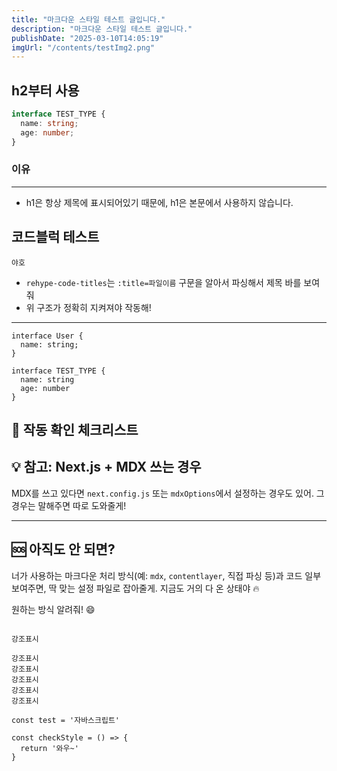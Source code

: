 ```yaml
---
title: "마크다운 스타일 테스트 글입니다."
description: "마크다운 스타일 테스트 글입니다."
publishDate: "2025-03-10T14:05:19"
imgUrl: "/contents/testImg2.png"
---
```


## h2부터 사용

```ts {2,4} showLineNumbers
interface TEST_TYPE {
  name: string;
  age: number;
}
```

### 이유
---
* h1은 항상 제목에 표시되어있기 때문에, h1은 본문에서 사용하지 않습니다.

## 코드블럭 테스트

`야호`

- `rehype-code-titles`는 `:title=파일이름` 구문을 알아서 파싱해서 제목 바를 보여줘
- 위 구조가 정확히 지켜져야 작동해!

---

```ts:테스트1.mdx {3} showLineNumbers
interface User {
  name: string;
}
```

```ts:테스트2.mdx {2} showLineNumbers
interface TEST_TYPE {
  name: string
  age: number
}

```

## 🧪 작동 확인 체크리스트


## 💡 참고: Next.js + MDX 쓰는 경우

MDX를 쓰고 있다면 `next.config.js` 또는 `mdxOptions`에서 설정하는 경우도 있어. 그 경우는 말해주면 따로 도와줄게!

---

## 🆘 아직도 안 되면?

너가 사용하는 마크다운 처리 방식(예: `mdx`, `contentlayer`, 직접 파싱 등)과 코드 일부 보여주면,
딱 맞는 설정 파일로 잡아줄게. 지금도 거의 다 온 상태야 🔥

원하는 방식 알려줘! 😄


```
```

```js:테스트.mdx {2, 4-5} showLineNumbers
강조표시

강조표시
강조표시
강조표시
강조표시
강조표시

const test = '자바스크립트'

const checkStyle = () => {
  return '와우~'
}

```
